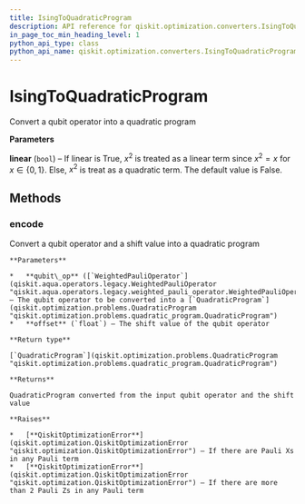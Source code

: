 ```yaml
---
title: IsingToQuadraticProgram
description: API reference for qiskit.optimization.converters.IsingToQuadraticProgram
in_page_toc_min_heading_level: 1
python_api_type: class
python_api_name: qiskit.optimization.converters.IsingToQuadraticProgram
---
```


# IsingToQuadraticProgram

<Class id="qiskit.optimization.converters.IsingToQuadraticProgram" isDedicatedPage={true} github="https://github.com/qiskit-community/qiskit-aqua/tree/stable/0.7/qiskit/optimization/converters/ising_to_quadratic_program.py" signature="IsingToQuadraticProgram(linear=False)">
  Convert a qubit operator into a quadratic program

  **Parameters**

  **linear** (`bool`) – If linear is True, $x^2$ is treated as a linear term since $x^2 = x$ for $x \in \{0,1\}$. Else, $x^2$ is treat as a quadratic term. The default value is False.

  ## Methods

  ### encode

  <Function id="qiskit.optimization.converters.IsingToQuadraticProgram.encode" name="encode" signature="IsingToQuadraticProgram.encode(qubit_op, offset=0.0)">
    Convert a qubit operator and a shift value into a quadratic program

    **Parameters**

    *   **qubit\_op** ([`WeightedPauliOperator`](qiskit.aqua.operators.legacy.WeightedPauliOperator "qiskit.aqua.operators.legacy.weighted_pauli_operator.WeightedPauliOperator")) – The qubit operator to be converted into a [`QuadraticProgram`](qiskit.optimization.problems.QuadraticProgram "qiskit.optimization.problems.quadratic_program.QuadraticProgram")
    *   **offset** (`float`) – The shift value of the qubit operator

    **Return type**

    [`QuadraticProgram`](qiskit.optimization.problems.QuadraticProgram "qiskit.optimization.problems.quadratic_program.QuadraticProgram")

    **Returns**

    QuadraticProgram converted from the input qubit operator and the shift value

    **Raises**

    *   [**QiskitOptimizationError**](qiskit.optimization.QiskitOptimizationError "qiskit.optimization.QiskitOptimizationError") – If there are Pauli Xs in any Pauli term
    *   [**QiskitOptimizationError**](qiskit.optimization.QiskitOptimizationError "qiskit.optimization.QiskitOptimizationError") – If there are more than 2 Pauli Zs in any Pauli term
  </Function>
</Class>

